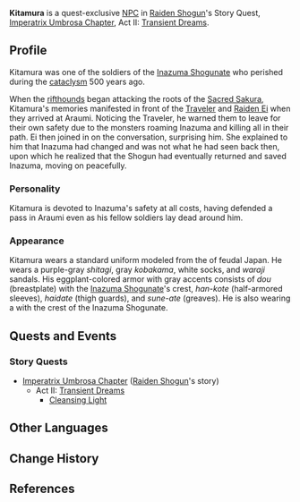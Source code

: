 {{Character Infobox
|type             = Historical
|deceased         = Past
|image            = NPC Kitamura.png
|realname         = 
|region           = Inazuma
|affiliation      = Inazuma Shogunate
|title            = Samurai
|voiceEN          = 
|voiceCN          = 
|voiceJP          = 
}}
'''Kitamura''' is a quest-exclusive [[NPCs|NPC]] in [[Raiden Shogun]]'s Story Quest, [[Imperatrix Umbrosa Chapter]], Act II: [[Transient Dreams]].

==Profile==
Kitamura was one of the soldiers of the [[Inazuma Shogunate]] who perished during the [[cataclysm]] 500 years ago.

When the [[rifthounds]] began attacking the roots of the [[Sacred Sakura]], Kitamura's memories manifested in front of the [[Traveler]] and [[Raiden Ei]] when they arrived at Araumi. Noticing the Traveler, he warned them to leave for their own safety due to the monsters roaming Inazuma and killing all in their path. Ei then joined in on the conversation, surprising him. She explained to him that Inazuma had changed and was not what he had seen back then, upon which he realized that the Shogun had eventually returned and saved Inazuma, moving on peacefully.

===Personality===
Kitamura is devoted to Inazuma's safety at all costs, having defended a pass in Araumi even as his fellow soldiers lay dead around him.

===Appearance===
Kitamura wears a standard uniform modeled from the {{Lang|''ashigaru''|ja=足軽}} of feudal Japan. He wears a purple-gray ''shitagi'', gray ''kobakama'', white socks, and ''waraji'' sandals. His eggplant-colored armor with gray accents consists of ''dou'' (breastplate) with the [[Inazuma Shogunate]]'s crest, ''han-kote'' (half-armored sleeves), ''haidate'' (thigh guards), and ''sune-ate'' (greaves). He is also wearing a {{Lang|''jingasa''|ja=陣笠}} with the crest of the Inazuma Shogunate.

==Quests and Events==
===Story Quests===
*[[Imperatrix Umbrosa Chapter]] ([[Raiden Shogun]]'s story)
**Act II: [[Transient Dreams]]
*** [[Cleansing Light]]
<!--
==Trivia==
-->
==Other Languages==
{{Other Languages|default_hidden = 1
|en      = Kitamura
|zhs     = 北村
|zhs_rm  = Běicūn
|zht     = 北村
|zht_rm  = Běicūn
|ja      = 北村
|ja_rm   = Kitamura
|ko      = 키타무라
|ko_rm   = Kitamura
|es      = Kitamura
|fr      = Kitamura
|ru      = Китамура
|th      = Kitamura
|vi      = Kitamura
|de      = Kitamura
|id      = Kitamura
|pt      = Kitamura
}}
<!-- Unhide if a Note is used on the page. (See Asase Hibiki's page for an example usage.)
==Notes==
{{Reflist|note=1}}
-->

==Change History==
{{Change History|2.5}}

==References==
{{Reflist}}